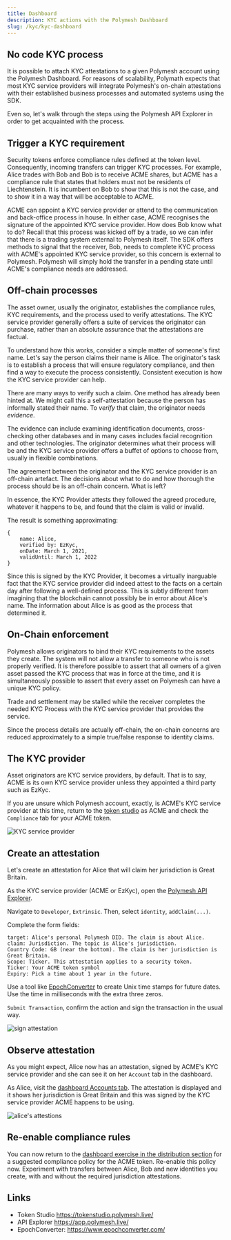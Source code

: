 ```yaml
---
title: Dashboard
description: KYC actions with the Polymesh Dashboard
slug: /kyc/kyc-dashboard
---
```



## No code KYC process

It is possible to attach KYC attestations to a given Polymesh account using the Polymesh Dashboard. For reasons of scalability, Polymath expects that most KYC service providers will integrate Polymesh's on-chain attestations with their established business processes and automated systems using the SDK.

Even so, let's walk through the steps using the Polymesh API Explorer in order to get acquainted with the process.

## Trigger a KYC requirement

Security tokens enforce compliance rules defined at the token level. Consequently, incoming transfers can trigger KYC processes. For example, Alice trades with Bob and Bob is to receive ACME shares, but ACME has a compliance rule that states that holders must not be residents of Liechtenstein. It is incumbent on Bob to show that this is not the case, and to show it in a way that will be acceptable to ACME.

ACME can appoint a KYC service provider or attend to the communication and back-office process in house. In either case, ACME recognises the signature of the appointed KYC service provider. How does Bob know what to do? Recall that this process was kicked off by a trade, so we can infer that there is a trading system external to Polymesh itself. The SDK offers methods to signal that the receiver, Bob, needs to complete KYC process with ACME's appointed KYC service provider, so this concern is external to Polymesh. Polymesh will simply hold the transfer in a pending state until ACME's compliance needs are addressed.

## Off-chain processes

The asset owner, usually the originator, establishes the compliance rules, KYC requirements, and the process used to verify attestations. The KYC service provider generally offers a suite of services the originator can purchase, rather than an absolute assurance that the attestations are factual.

To understand how this works, consider a simple matter of someone's first name. Let's say the person claims their name is Alice. The originator's task is to establish a process that will ensure regulatory compliance, and then find a way to execute the process consistently. Consistent execution is how the KYC service provider can help.

There are many ways to verify such a claim. One method has already been hinted at. We might call this a self-attestation because the person has informally stated their name. To _verify_ that claim, the originator needs _evidence_.

The evidence can include examining identification documents, cross-checking other databases and in many cases includes facial recognition and other technologies. The originator determines what their process will be and the KYC service provider offers a buffet of options to choose from, usually in flexible combinations.

The agreement between the originator and the KYC service provider is an off-chain artefact. The decisions about what to do and how thorough the process should be is an off-chain concern. What is left?

In essence, the KYC Provider attests they followed the agreed procedure, whatever it happens to be, and found that the claim is valid or invalid.

The result is something approximating:

```
{
	name: Alice,
	verified by: EzKyc,
	onDate: March 1, 2021,
    validUntil: March 1, 2022
}
```
Since this is signed by the KYC Provider, it becomes a virtually inarguable fact that the KYC service provider did indeed attest to the facts on a certain day after following a well-defined process. This is subtly different from imagining that the blockchain cannot possibly be in error about Alice's name. The information about Alice is as good as the process that determined it.

## On-Chain enforcement

Polymesh allows originators to bind their KYC requirements to the assets they create. The system will not allow a transfer to someone who is not properly verified. It is therefore possible to assert that all owners of a given asset passed the KYC process that was in force at the time, and it is simultaneously possible to assert that every asset on Polymesh can have a unique KYC policy.

Trade and settlement may be stalled while the receiver completes the needed KYC Process with the KYC service provider that provides the service.

Since the process details are actually off-chain, the on-chain concerns are reduced approximately to a simple true/false response to identity claims.

## The KYC provider

Asset originators are KYC service providers, by default. That is to say, ACME is its own KYC service provider unless they appointed a third party such as EzKyc.

If you are unsure which Polymesh account, exactly, is ACME's KYC service provider at this time, return to the [token studio](https://tokenstudio.polymesh.live/) as ACME and check the `Compliance` tab for your ACME token.

![KYC service provider](images/03-kyc-provider.png)

## Create an attestation

Let's create an attestation for Alice that will claim her jurisdiction is Great Britain.

As the KYC service provider (ACME or EzKyc), open the [Polymesh API Explorer](https://app.polymesh.live/).

Navigate to `Developer`, `Extrinsic`. Then, select `identity`, `addClaim(...)`.

Complete the form fields:

```
target: Alice's personal Polymesh DID. The claim is about Alice.
claim: Jurisdiction. The topic is Alice's jurisdiction.
Country Code: GB (near the bottom). The claim is her jurisdiction is Great Britain.
Scope: Ticker. This attestation applies to a security token.
Ticker: Your ACME token symbol
Expiry: Pick a time about 1 year in the future.
```

<HighlightBox type="tip">

Use a tool like [EpochConverter](https://www.epochconverter.com/) to create Unix time stamps for future dates. Use the time in milliseconds with the extra three zeros.

</HighlightBox>

`Submit Transaction`, confirm the action and sign the transaction in the usual way.

![sign attestation](images/01-create-claim.png)

## Observe attestation

As you might expect, Alice now has an attestation, signed by ACME's KYC service provider and she can see it on her `Account` tab in the dashboard.

As Alice, visit the [dashboard Accounts tab](https://dashboard.polymath.network/account). The attestation is displayed and it shows her jurisdiction is Great Britain and this was signed by the KYC service provider ACME happens to be using.

![alice's attestions](images/02-alice-claim.png)

## Re-enable compliance rules

You can now return to the [dashboard exercise in the distribution section](/distribute/token-dashboard) for a suggested compliance policy for the ACME token. Re-enable this policy now. Experiment with transfers between Alice, Bob and new identities you create, with and without the required jurisdiction attestations.

## Links

- Token Studio https://tokenstudio.polymesh.live/
- API Explorer https://app.polymesh.live/
- EpochConverter: https://www.epochconverter.com/
